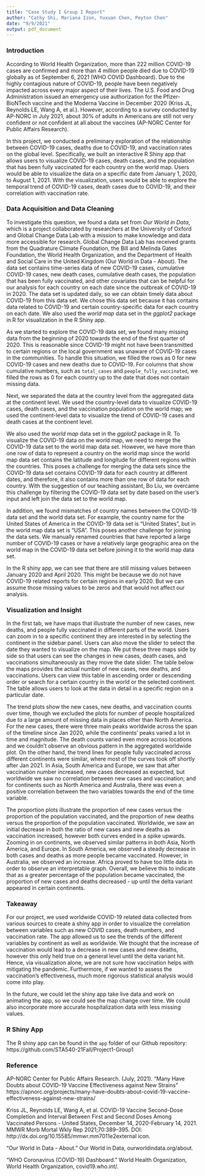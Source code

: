 ```yaml
---
title: "Case Study I Group I Report"
author: "Cathy Shi, Mariana Izon, Yuxuan Chen, Peyton Chen"
date: "9/9/2021"
output: pdf_document
---
```


### Introduction

According to World Health Organization, more than 222 million COVID-19 cases are confirmed and more than 4 million people died due to COVID-19 globally as of September 6, 2021 (WHO COVID Dashboard). Due to the highly contagious nature of COVID-19, people have been negatively impacted across every major aspect of their lives. The U.S. Food and Drug Administration issued an emergency use authorization for the Pfizer-BioNTech vaccine and the Moderna Vaccine in December 2020 (Kriss JL, Reynolds LE, Wang A, et al.). However, according to a survey conducted by AP-NORC in July 2021, about 30% of adults in Americans are still not very confident or not confident at all about the vaccines (AP-NORC Center for Public Affairs Research).

In this project, we conducted a preliminary exploration of the relationship between COVID-19 cases, deaths due to COVID-19, and vaccination rates on the global level. Specifically, we built an interactive R Shiny app that allows users to visualize COVID-19 cases, death cases, and the population that has been fully vaccinated for each country on the world map. Users would be able to visualize the data on a specific date from January 1, 2020, to August 1, 2021. With the visualization, users would be able to explore the temporal trend of COVID-19 cases, death cases due to COVID-19, and their correlation with vaccination rate.

### Data Acquisition and Data Cleaning

To investigate this question, we found a data set from *Our World in Data*, which is a project collaborated by researchers at the University of Oxford and Global Change Data Lab with a mission to make knowledge and data more accessible for research. Global Change Data Lab has received grants from the Quadrature Climate Foundation, the Bill and Melinda Gates Foundation, the World Health Organization, and the Department of Health and Social Care in the United Kingdom (Our World in Data - About). The data set contains time-series data of new COVID-19 cases, cumulative COVID-19 cases, new death cases, cumulative death cases, the population that has been fully vaccinated, and other covariates that can be helpful for our analysis for each country on each date since the outbreak of COVID-19 in 2020. The data set is updated daily, so we can obtain timely data about COVID-19 from this data set. We chose this data set because it has contains data related to COVID-19 and certain country-specific data for each country on each date. We also used the *world map* data set in the *ggplot2* package in R for visualization in the R Shiny app.

As we started to explore the COVID-19 data set, we found many missing data from the beginning of 2020 towards the end of the first quarter of 2020. This is reasonable since COVID-19 might not have been transmitted to certain regions or the local government was unaware of COVID-19 cases in the communities. To handle this situation, we filled the rows as 0 for new COVID-19 cases and new deaths due to COVID-19. For columns that show cumulative numbers, such as `total_cases` and `people_fully_vaccinated`, we filled the rows as 0 for each country up to the date that does not contain missing data. 

Next, we separated the data at the country level from the aggregated data at the continent level. We used the country-level data to visualize COVID-19 cases, death cases, and the vaccination population on the world map; we used the continent-level data to visualize the trend of COVID-19 cases and death cases at the continent level.

We also used the *world map* data set in the *ggplot2* package in R. To visualize the COVID-19 data on the world map, we need to merge the COVID-19 data set to the world map data set. However, we have more than one row of data to represent a country on the world map since the world map data set contains the latitude and longitude for different regions within the countries. This poses a challenge for merging the data sets since the COVID-19 data set contains COVID-19 data for each country at different dates, and therefore, it also contains more than one row of data for each country. With the suggestion of our teaching assistant, Bo Liu, we overcame this challenge by filtering the COVID-19 data set by date based on the user's input and left join the data set to the world map. 

In addition, we found mismatches of country names between the COVID-19 data set and the world data set. For example, the country name for the United States of America in the COVID-19 data set is "United States", but in the world map data set is "USA". This poses another challenge for joining the data sets. We manually renamed countries that have reported a large number of COVID-19 cases or have a relatively large geographic area on the world map in the COVID-19 data set before joining it to the world map data set.

In the R shiny app, we can see that there are still missing values between January 2020 and April 2020. This might be because we do not have COVID-19 related reports for certain regions in early 2020. But we can assume those missing values to be zeros and that would not affect our analysis.


### Visualization and Insight

In the first tab, we have maps that illustrate the number of new cases, new deaths, and people fully vaccinated in different parts of the world. Users can zoom in to a specific continent they are interested in by selecting the continent in the sidebar panel. Users can also move the slider to select the date they wanted to visualize on the map. We put these three maps side by side so that users can see the changes in new cases, death cases, and vaccinations simultaneously as they move the date slider. The table below the maps provides the actual number of new cases, new deaths, and vaccinations. Users can view this table in ascending order or descending order or search for a certain country in the world or the selected continent. The table allows users to look at the data in detail in a specific region on a particular date.

The trend plots show the new cases, new deaths, and vaccination counts over time, though we excluded the plots for number of people hospitalized due to a large amount of missing data in places other than North America. For the new cases, there were three main peaks worldwide across the span of the timeline since Jan 2020, while the continents' peaks varied a lot in time and magnitude. The death counts varied even more across locations and we couldn't observe an obvious pattern in the aggregated worldwide plot. On the other hand, the trend lines for people fully vaccinated across different continents were similar, where most of the curves took off shortly after Jan 2021. In Asia, South America and Europe, we saw that after vaccination number increased, new cases decreased as expected, but worldwide we saw no correlation between new cases and vaccination; and for continents such as North America and Australia, there was even a positive correlation between the two variables towards the end of the time variable.

The proportion plots illustrate the proportion of new cases versus the proportion of the population vaccinated, and the proportion of new deaths versus the proportion of the population vaccinated.  Worldwide, we saw an initial decrease in both the ratio of new cases and new deaths as vaccination increased, however both curves ended in a spike upwards.  Zooming in on continents, we observed similar patterns in both Asia, North America, and Europe.  In South America, we observed a steady decrease in both cases and deaths as more people became vaccinated.  However, in Australia, we observed an increase.  Africa proved to have too little data in order to observe an interpretable graph.  Overall, we believe this to indicate that as a greater percentage of the population became vaccinated, the proportion of new cases and deaths decreased - up until the delta variant appeared in certain continents.  

### Takeaway

For our project, we used worldwide COVID-19 related data collected from various sources to create a shiny app in order to visualize the correlation between variables such as new COVID cases, death numbers, and vaccination rate. The app allowed us to see the trends of the different variables by continent as well as worldwide. We thought that the increase of vaccination would lead to a decrease in new cases and new deaths, however this only held true on a general level until the delta variant hit. Hence, via visualization alone, we are not sure how vaccination helps with mitigating the pandemic. Furthermore, if we wanted to assess the vaccination’s effectiveness, much more rigorous statistical analysis would come into play. 

In the future, we could let the shiny app take live data and work on animating the app, so we could see the map change over time. We could also incorporate more accurate hospitalization data with less missing values.

### R Shiny App

The R shiny app can be found in the `app` folder of our Github repository: https://github.com/STA540-21Fall/Project1-Group1


### Reference

AP-NORC Center for Public Affairs Research.  (July, 2021). “Many Have Doubts about COVID-19 Vaccine Effectiveness against New Strains” https://apnorc.org/projects/many-have-doubts-about-covid-19-vaccine-effectiveness-against-new-strains/

Kriss JL, Reynolds LE, Wang A, et al. COVID-19 Vaccine Second-Dose Completion and Interval Between First and Second Doses Among Vaccinated Persons - United States, December 14, 2020-February 14, 2021. MMWR Morb Mortal Wkly Rep 2021;70:389–395. DOI: http://dx.doi.org/10.15585/mmwr.mm7011e2external icon.


“Our World in Data - About.” Our World in Data, ourworldindata.org/about. 

“WHO Coronavirus (COVID-19) Dashboard.” World Health Organization, World Health Organization, covid19.who.int/. 
